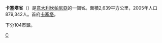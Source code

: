 {{Infobox_ProvinceIT |
  fullname              = |
  name                  = Caserta|
  region                = [[坎帕尼亞|坎帕尼亞]] |
  capital               = [[卡塞塔|卡塞塔]] |
  commune               = 104 |
  area                  = 2,639 |
  population_as_of      = (2005) |
  population            = 879,342 |
  populationdensity     = 333 |
  vehicle               = CE |
  postal_code           = 81100 e 81020 |
  telephone_prefix      = 081, 0823 |
  ISTAT                 = 061 |
  president             = Alessandro De Franciscis  |
  map                   = [[File:Caserta_posizione.png|150px]]|
  coatofarms            = |
}}
'''卡塞塔省'''（{{lang-it|Provincia di Caserta}}）是[[意大利|意大利]][[坎帕尼亞|坎帕尼亞]]的一個省。面積2,639平方公里，2005年人口879,342人。首府[[卡塞塔|卡塞塔]]。

下分104市鎮。

{{卡塞塔省市鎮}}
{{Authority control}}

[[Category:意大利省份|C]]